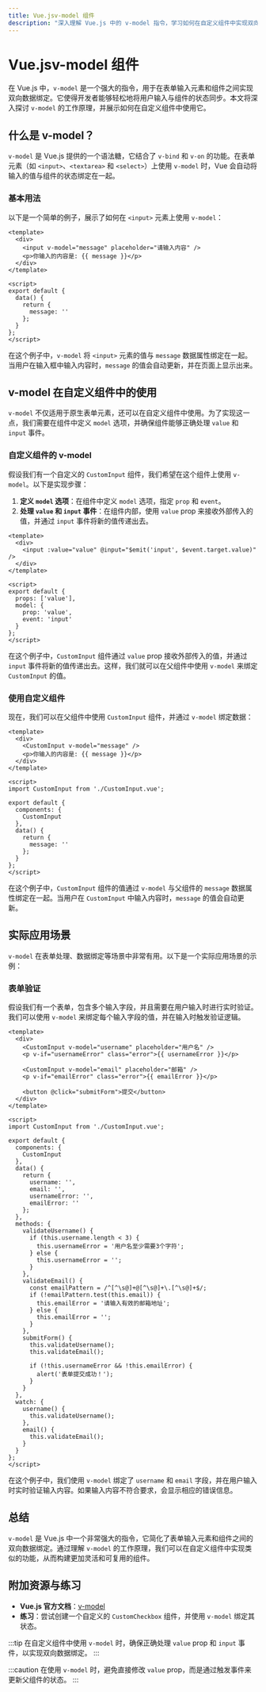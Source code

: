 ```yaml
---
title: Vue.jsv-model 组件
description: "深入理解 Vue.js 中的 v-model 指令，学习如何在自定义组件中实现双向数据绑定。"
---
```


# Vue.jsv-model 组件

在 Vue.js 中，`v-model` 是一个强大的指令，用于在表单输入元素和组件之间实现双向数据绑定。它使得开发者能够轻松地将用户输入与组件的状态同步。本文将深入探讨 `v-model` 的工作原理，并展示如何在自定义组件中使用它。

## 什么是 v-model？

`v-model` 是 Vue.js 提供的一个语法糖，它结合了 `v-bind` 和 `v-on` 的功能。在表单元素（如 `<input>`、`<textarea>` 和 `<select>`）上使用 `v-model` 时，Vue 会自动将输入的值与组件的状态绑定在一起。

### 基本用法

以下是一个简单的例子，展示了如何在 `<input>` 元素上使用 `v-model`：

```vue
<template>
  <div>
    <input v-model="message" placeholder="请输入内容" />
    <p>你输入的内容是: {{ message }}</p>
  </div>
</template>

<script>
export default {
  data() {
    return {
      message: ''
    };
  }
};
</script>
```

在这个例子中，`v-model` 将 `<input>` 元素的值与 `message` 数据属性绑定在一起。当用户在输入框中输入内容时，`message` 的值会自动更新，并在页面上显示出来。

## v-model 在自定义组件中的使用

`v-model` 不仅适用于原生表单元素，还可以在自定义组件中使用。为了实现这一点，我们需要在组件中定义 `model` 选项，并确保组件能够正确处理 `value` 和 `input` 事件。

### 自定义组件的 v-model

假设我们有一个自定义的 `CustomInput` 组件，我们希望在这个组件上使用 `v-model`。以下是实现步骤：

1. **定义 `model` 选项**：在组件中定义 `model` 选项，指定 `prop` 和 `event`。
2. **处理 `value` 和 `input` 事件**：在组件内部，使用 `value` prop 来接收外部传入的值，并通过 `input` 事件将新的值传递出去。

```vue
<template>
  <div>
    <input :value="value" @input="$emit('input', $event.target.value)" />
  </div>
</template>

<script>
export default {
  props: ['value'],
  model: {
    prop: 'value',
    event: 'input'
  }
};
</script>
```

在这个例子中，`CustomInput` 组件通过 `value` prop 接收外部传入的值，并通过 `input` 事件将新的值传递出去。这样，我们就可以在父组件中使用 `v-model` 来绑定 `CustomInput` 的值。

### 使用自定义组件

现在，我们可以在父组件中使用 `CustomInput` 组件，并通过 `v-model` 绑定数据：

```vue
<template>
  <div>
    <CustomInput v-model="message" />
    <p>你输入的内容是: {{ message }}</p>
  </div>
</template>

<script>
import CustomInput from './CustomInput.vue';

export default {
  components: {
    CustomInput
  },
  data() {
    return {
      message: ''
    };
  }
};
</script>
```

在这个例子中，`CustomInput` 组件的值通过 `v-model` 与父组件的 `message` 数据属性绑定在一起。当用户在 `CustomInput` 中输入内容时，`message` 的值会自动更新。

## 实际应用场景

`v-model` 在表单处理、数据绑定等场景中非常有用。以下是一个实际应用场景的示例：

### 表单验证

假设我们有一个表单，包含多个输入字段，并且需要在用户输入时进行实时验证。我们可以使用 `v-model` 来绑定每个输入字段的值，并在输入时触发验证逻辑。

```vue
<template>
  <div>
    <CustomInput v-model="username" placeholder="用户名" />
    <p v-if="usernameError" class="error">{{ usernameError }}</p>

    <CustomInput v-model="email" placeholder="邮箱" />
    <p v-if="emailError" class="error">{{ emailError }}</p>

    <button @click="submitForm">提交</button>
  </div>
</template>

<script>
import CustomInput from './CustomInput.vue';

export default {
  components: {
    CustomInput
  },
  data() {
    return {
      username: '',
      email: '',
      usernameError: '',
      emailError: ''
    };
  },
  methods: {
    validateUsername() {
      if (this.username.length < 3) {
        this.usernameError = '用户名至少需要3个字符';
      } else {
        this.usernameError = '';
      }
    },
    validateEmail() {
      const emailPattern = /^[^\s@]+@[^\s@]+\.[^\s@]+$/;
      if (!emailPattern.test(this.email)) {
        this.emailError = '请输入有效的邮箱地址';
      } else {
        this.emailError = '';
      }
    },
    submitForm() {
      this.validateUsername();
      this.validateEmail();

      if (!this.usernameError && !this.emailError) {
        alert('表单提交成功！');
      }
    }
  },
  watch: {
    username() {
      this.validateUsername();
    },
    email() {
      this.validateEmail();
    }
  }
};
</script>
```

在这个例子中，我们使用 `v-model` 绑定了 `username` 和 `email` 字段，并在用户输入时实时验证输入内容。如果输入内容不符合要求，会显示相应的错误信息。

## 总结

`v-model` 是 Vue.js 中一个非常强大的指令，它简化了表单输入元素和组件之间的双向数据绑定。通过理解 `v-model` 的工作原理，我们可以在自定义组件中实现类似的功能，从而构建更加灵活和可复用的组件。

## 附加资源与练习

- **Vue.js 官方文档**：[v-model](https://vuejs.org/v2/guide/forms.html)
- **练习**：尝试创建一个自定义的 `CustomCheckbox` 组件，并使用 `v-model` 绑定其状态。

:::tip
在自定义组件中使用 `v-model` 时，确保正确处理 `value` prop 和 `input` 事件，以实现双向数据绑定。
:::

:::caution
在使用 `v-model` 时，避免直接修改 `value` prop，而是通过触发事件来更新父组件的状态。
:::